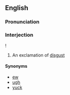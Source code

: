 ==English==

===Pronunciation===
{{IPA|/-ɪk/}}

===Interjection===
{{en-interjection}}!

# An exclamation of [[disgust]]

====Synonyms====
*[[ew]]
*[[ugh]]
*[[yuck]]